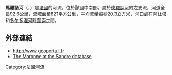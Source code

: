 {{noteTA
|G1=法国地名
|G2=单位
}}
{{coord|45|04|21|N|01|55|39|E|display=title}}

'''馬羅訥河'''（{{lang-fr|Maronne}}，{{IPA-fr|maʁɔn}}）是[[法國|法國]]的河流，位於該國中南部，屬於[[德羅訥河|德羅訥河]]的左支流，河道全長92.6公里，流域面積821平方公里，平均流量每秒20.3立方米，河口處在[[阿让塔|阿让塔]]和[[多尔多涅河畔蒙索|多尔多涅河畔蒙索]]之間。

==外部連結==
*http://www.geoportail.fr {{Wayback|url=http://www.geoportail.fr/ |date=20101215171356 }}
*[http://sandre.eaufrance.fr/app/chainage/courdo/htm/P1--0250.php?cg=P1--0250 The Maronne at the Sandre database]

{{France-geo-stub}}
[[Category:法國河流|Category:法國河流]]